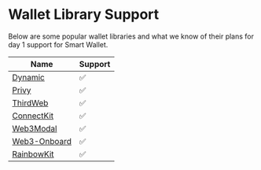 # Wallet Library Support 
Below are some popular wallet libraries and what we know of their plans for day 1 support for Smart Wallet. 

| Name | Support |
|------|---------|
|  [Dynamic](https://docs.dynamic.xyz/wallets/advanced-wallets/coinbase-smart-wallet)    |    ✅     |
|  [Privy]( https://docs.privy.io/guide/react/recipes/misc/coinbase-smart-wallets)    |    ✅     |
|  [ThirdWeb](http://portal.thirdweb.com/connect)    |    ✅     |
|  [ConnectKit](https://docs.family.co/connectkit)    |    ✅     |
|  [Web3Modal](https://docs.walletconnect.com/web3modal/react/smart-accounts)    |    ✅     |
|  [Web3-Onboard](https://www.blocknative.com/coinbase-wallet-integration)    |    ✅     |
|  [RainbowKit](https://www.rainbowkit.com/)    |    ✅     |
